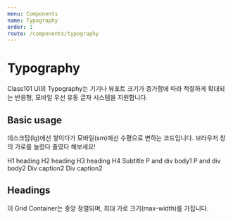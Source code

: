 ```yaml
---
menu: Components
name: Typography
order: 1
route: /components/typography
---
```



# Typography

Class101 UI의 Typography는 기기나 뷰포트 크기가 증가함에 따라 적절하게 확대되는 반응형, 모바일 우선 유동 글자 시스템을 지원합니다.

## Basic usage

데스크탑(lg)에선 쌓이다가 모바일(sm)에선 수평으로 변하는 코드입니다. 브라우저 창의 가로를 늘렸다 줄였다 해보세요!

<Playground>
  <Headline1>H1 heading</Headline1>
  <Headline2>H2 heading</Headline2>
  <Headline3>H3 heading</Headline3>
  <Subtitle1>H4 Subtitle</Subtitle1>
  <Body1>P and div body1</Body1>
  <Body2>P and div body2</Body2>
  <Caption1>Div caption2</Caption1>
  <Caption2>Div caption2</Caption2>
</Playground>

## Headings

이 Grid Container는 중앙 정렬되며, 최대 가로 크기(max-width)를 가집니다.
